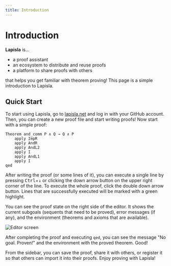 ```yaml
---
title: Introduction
---
```


# Introduction

**Lapisla** is...

- a proof assistant
- an ecosystem to distribute and reuse proofs
- a platform to share proofs with others

that helps you get familiar with theorem proving! This page is a simple introduction to Lapisla.

## Quick Start

To start using Lapisla, go to [lapisla.net](https://lapisla.net) and log in with your GitHub account. Then, you can create a new proof file and start writing proofs! Now start with a simple proof:

```lapisla copy
Theorem and_comm P ∧ Q → Q ∧ P
    apply ImpR
    apply AndR
    apply AndL2
    apply I
    apply AndL1
    apply I
qed
```

After writing the proof (or some lines of it), you can execute a single line by pressing <kbd>Ctrl</kbd>+<kbd>↓</kbd> or clicking the down arrow button on the upper right corner of the line. To execute the whole proof, click the double down arrow button. Lines that are successfully executed will be marked with a green highlight.

You can see the proof state on the right side of the editor. It shows the current subgoals (sequents that need to be proved), error messages (if any), and the environment (theorems and axioms that are available).

![Editor screen](/editor-screen.png)

After completing the proof and executing `qed`, you can see the message "No goal. Proven!" and the environment with the proved theorem. Good!

From the sidebar, you can save the proof, share it with others, or register it so that others can import it into their proofs. Enjoy proving with Lapisla!
